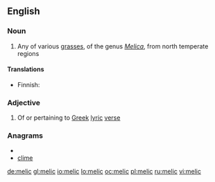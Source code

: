 ==English==

===Noun===
{{en-noun}}

# Any of various [[grass]]es, of the genus ''[[Melica]]'', from north temperate regions

====Translations====
{{trans-top|grass}}
* Finnish: {{t-|fi|helmikkä}}
{{trans-mid}}
{{trans-bottom}}

===Adjective===
{{en-adj}}

# Of or pertaining to [[Greek]] [[lyric]] [[verse]]

===Anagrams===
* {{alphagram|ceilm}}
* [[clime#English|clime]]

[[de:melic]]
[[gl:melic]]
[[io:melic]]
[[lo:melic]]
[[oc:melic]]
[[pl:melic]]
[[ru:melic]]
[[vi:melic]]